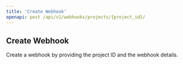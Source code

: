 ---
title: 'Create Webhook'
openapi: post /api/v1/webhooks/projects/{project_id}/
---

## Create Webhook

Create a webhook by providing the project ID and the webhook details.

